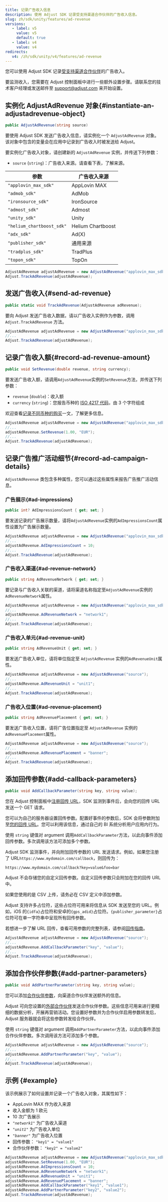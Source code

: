 ```yaml
---
title: 记录广告收入信息
description: 使用 Adjust SDK 记录受支持渠道合作伙伴的广告收入信息。
slug: zh/sdk/unity/features/ad-revenue
versions:
   - label: v5
     value: v5
     default: true
   - label: v4
     value: v4
redirects:
   v4: /zh/sdk/unity/v4/features/ad-revenue
---
```


您可以使用 Adjust SDK 记录[受支持渠道合作伙伴](https://help.adjust.com/zh/article/ad-revenue)的广告收入。

<Callout type="important">

要监测收入，您需要在 Adjust 控制面板中进行一些额外设置步骤。请联系您的技术客户经理或发送邮件至 [support@adjust.com](mailto:support@adjust.com) 来开始设置。

</Callout>

## 实例化 AdjustAdRevenue 对象{#instantiate-an-adjustadrevenue-object}

<CodeBlock title="方法签名">

```cs
public AdjustAdRevenue(string source)
```

</CodeBlock>

要使用 Adjust SDK 发送广告收入信息，请实例化一个 `AdjustAdRevenue` 对象。该对象中包含的变量会在应用中记录到广告收入时被发送给 Adjust。

要实例化广告收入对象，请创建新的 `AdjustAdRevenue` 实例，并传送下列参数：

-  `source` \(`string`\)：广告收入来源。请查看下表，了解来源。

| 参数                      | 广告收入来源      |
| ------------------------- | ----------------- |
| `"applovin_max_sdk"`      | AppLovin MAX      |
| `"admob_sdk"`             | AdMob             |
| `"ironsource_sdk"`        | IronSource        |
| `"admost_sdk"`            | Admost            |
| `"unity_sdk"`             | Unity             |
| `"helium_chartboost_sdk"` | Helium Chartboost |
| `"adx_sdk"`               | Ad\(X\)           |
| `"publisher_sdk"`         | 通用来源          |
| `"tradplus_sdk"`          | TradPlus          |
| `"topon_sdk"`             | TopOn             |

```cs
AdjustAdRevenue adjustAdRevenue = new AdjustAdRevenue("applovin_max_sdk");
Adjust.TrackAdRevenue(adjustAdRevenue);
```

## 发送广告收入{#send-ad-revenue}

<CodeBlock title="方法签名">

```cs
public static void TrackAdRevenue(AdjustAdRevenue adRevenue);
```

</CodeBlock>

要向 Adjust 发送广告收入数据，请以广告收入实例作为参数，调用 `Adjust.TrackAdRevenue` 方法。

```cs
AdjustAdRevenue adjustAdRevenue = new AdjustAdRevenue("applovin_max_sdk");
//...
Adjust.TrackAdRevenue(adjustAdRevenue);
```

## 记录广告收入额{#record-ad-revenue-amount}

<CodeBlock title="方法签名">

```cs
public void SetRevenue(double revenue, string currency);
```

</CodeBlock>

要发送广告收入额，请调用`AdjustAdRevenue`实例的`SetRevenue`方法，并传送下列参数：

-  `revenue` \(`double`\)：收入额
-  `currency` \(`string`\)：您报告币种的 [ISO 4217 代码](https://www.iban.com/currency-codes)，由 3 个字符组成

<Callout type="seealso">

欢迎查看[记录不同币种的购买](https://help.adjust.com/zh/article/currency-conversion)一文，了解更多信息。

</Callout>

```cs
AdjustAdRevenue adjustAdRevenue = new AdjustAdRevenue("applovin_max_sdk");
//...
adjustAdRevenue.SetRevenue(1.00, "EUR");
//...
Adjust.TrackAdRevenue(adjustAdRevenue);
```

## 记录广告推广活动细节{#record-ad-campaign-details}

`AdjustAdRevenue` 类包含多种属性，您可以通过这些属性来报告广告推广活动信息。

### 广告展示{#ad-impressions}

<CodeBlock title="属性声明">

```cs
public int? AdImpressionsCount { get; set; }
```

</CodeBlock>

要发送记录的广告展示数量，请将`AdjustAdRevenue`实例的`AdImpressionsCount`属性设置为广告展示数量。

```cs
AdjustAdRevenue adjustAdRevenue = new AdjustAdRevenue("applovin_max_sdk");
//...
adjustAdRevenue.AdImpressionsCount = 10;
//...
Adjust.TrackAdRevenue(adjustAdRevenue);
```

### 广告收入渠道{#ad-revenue-network}

<CodeBlock title="属性声明">

```cs
public string AdRevenueNetwork { get; set; }
```

</CodeBlock>

要记录与广告收入关联的渠道，请将渠道名称指定至`AdjustAdRevenue`实例的`AdRevenueNetwork`属性。

```cs
AdjustAdRevenue adjustAdRevenue = new AdjustAdRevenue("applovin_max_sdk");
//...
adjustAdRevenue.AdRevenueNetwork = "network1";
//...
Adjust.TrackAdRevenue(adjustAdRevenue);
```

### 广告收入单元{#ad-revenue-unit}

<CodeBlock title="属性声明">

```cs
public string AdRevenueUnit { get; set; }
```

</CodeBlock>

要发送广告收入单位，请将单位指定至 `AdjustAdRevenue` 实例的`AdRevenueUnit`属性。

```cs
AdjustAdRevenue adjustAdRevenue = new AdjustAdRevenue("source");
//...
adjustAdRevenue.AdRevenueUnit = "unit1";
//...
Adjust.TrackAdRevenue(adjustAdRevenue);
```

### 广告收入位置{#ad-revenue-placement}

<CodeBlock title="属性声明">

```cs
public string AdRevenuePlacement { get; set; }
```

</CodeBlock>

要发送广告收入位置，请将广告位置指定至 `AdjustAdRevenue` 实例的 `AdRevenuePlacement`属性。

```cs
AdjustAdRevenue adjustAdRevenue = new AdjustAdRevenue("source");
//...
adjustAdRevenue.AdRevenuePlacement = "banner";
//...
Adjust.TrackAdRevenue(adjustAdRevenue);
```

## 添加回传参数{#add-callback-parameters}

```cs
public void AddCallbackParameter(string key, string value);
```

您在 Adjust 控制面板中[注册回传 URL](https://help.adjust.com/zh/article/recommended-placeholders-callbacks)，SDK 监测到事件后，会向您的回传 URL 发送一个 GET 请求。

您可以为自己的服务器设置回传参数。配置好事件的参数后，SDK 会将参数附加至[您的回传 URL](https://help.adjust.com/zh/article/raw-data-exports)。您可以利用该信息，通过自己的 BI 系统分析用户应用内行为。

使用 `string` 键值对 argument 调用`AddCallbackParameter`方法，以此向事件添加回传参数。多次调用该方法可添加多个参数。

Adjust SDK 监测事件，并向附加回传参数的 URL 发送请求。例如，如果您注册了 URL`https://www.mydomain.com/callback`，则回传为：

<CodeBlock highlight="key=value, foo=bar">

```http
https://www.mydomain.com/callback?key=value&foo=bar
```

</CodeBlock>
<Callout type="note">

Adjust 不会存储您的自定义回传参数。自定义回传参数只会附加在您的回传 URL 中。

</Callout>

如果您使用的是 CSV 上传，请务必在 CSV 定义中添加参数。

Adjust 支持许多占位符，这些占位符可用来将信息从 SDK 发送至您的 URL。例如，iOS 的`{idfa}`占位符和安卓的`{gps_adid}`占位符。`{publisher_parameter}`占位符可在单一字符串中呈现所有回传参数。

<Callout type="seealso">

若想进一步了解 URL 回传，查看可用参数的完整列表，请参阅[回传指南](https://help.adjust.com/zh/article/callbacks)。

</Callout>

```cs
AdjustAdRevenue adjustAdRevenue = new AdjustAdRevenue("source");
//...
adjustAdRevenue.AddCallbackParameter("key", "value");
//...
Adjust.TrackAdRevenue(adjustAdRevenue);
```

## 添加合作伙伴参数{#add-partner-parameters}

```cs
public void AddPartnerParameter(string key, string value);
```

您可以添加[合作伙伴参数](https://help.adjust.com/zh/article/data-sharing-ad-network#map-parameters)，向渠道合作伙伴发送额外的信息。

Adjust 可向您设置的[外部合作伙伴](https://help.adjust.com/zh/article/integrated-partners)发送合作伙伴参数。这些信息可用来进行更精细的数据分析，开展再营销活动。您设置好参数并为合作伙伴启用参数转发后，Adjust 服务器就会将这些参数转发给合作伙伴。

使用 `string` 键值对 argument 调用`AddPartnerParameter`方法，以此向事件添加合作伙伴参数。多次调用该方法可添加多个参数。

```cs
AdjustAdRevenue adjustAdRevenue = new AdjustAdRevenue("source");
//...
adjustAdRevenue.AddPartnerParameter("key", "value");
//...
Adjust.TrackAdRevenue(adjustAdRevenue);
```

## 示例 {#example}

该示例展示了如何设置并记录一个广告收入对象，其属性如下：

-  AppLovin MAX 作为收入来源
-  收入金额为 1 欧元
-  10 次广告展示
-  _`"network1"`_ 为广告收入渠道
-  _`"unit1"`_ 为广告收入单位
-  _`"banner"`_ 为广告收入位置
-  回传参数： `"key1" = "value1"`
-  合作伙伴参数： `"key2" = "value2"`

```cs
AdjustAdRevenue adjustAdRevenue = new AdjustAdRevenue("applovin_max_sdk");
adjustAdRevenue.SetRevenue(1.00, "EUR");
adjustAdRevenue.AdImpressionsCount = 10;
adjustAdRevenue.AdRevenueNetwork = "network1";
adjustAdRevenue.AdRevenueUnit = "unit1";
adjustAdRevenue.AdRevenuePlacement = "banner";
adjustAdRevenue.AddCallbackParameter("key1", "value1");
adjustAdRevenue.AddPartnerParameter("key2", "value2");
Adjust.TrackAdRevenue(adjustAdRevenue);
```
